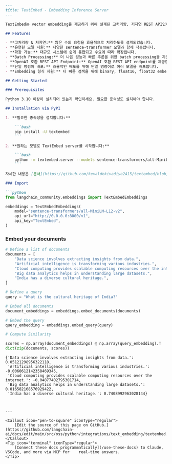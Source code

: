 ```markdown
---
title: TextEmbed - Embedding Inference Server
---

TextEmbed는 vector embedding을 제공하기 위해 설계된 고처리량, 저지연 REST API입니다. 다양한 sentence-transformer 모델과 프레임워크를 지원하여 자연어 처리의 다양한 애플리케이션에 적합합니다.

## Features

- **고처리량 & 저지연:** 많은 수의 요청을 효율적으로 처리하도록 설계되었습니다.
- **유연한 모델 지원:** 다양한 sentence-transformer 모델과 함께 작동합니다.
- **확장 가능:** 대규모 시스템에 쉽게 통합되고 수요에 따라 확장됩니다.
- **Batch Processing:** 더 나은 성능과 빠른 추론을 위한 batch processing을 지원합니다.
- **OpenAI 호환 REST API Endpoint:** OpenAI 호환 REST API endpoint를 제공합니다.
- **단일 명령어 배포:** 효율적인 배포를 위해 단일 명령어로 여러 모델을 배포합니다.
- **Embedding 형식 지원:** 더 빠른 검색을 위해 binary, float16, float32 embedding 형식을 지원합니다.

## Getting Started

### Prerequisites

Python 3.10 이상이 설치되어 있는지 확인하세요. 필요한 종속성도 설치해야 합니다.

## Installation via PyPI

1. **필요한 종속성을 설치합니다:**

    ```bash
    pip install -U textembed
    ```

2. **원하는 모델로 TextEmbed server를 시작합니다:**

    ```bash
    python -m textembed.server --models sentence-transformers/all-MiniLM-L12-v2 --workers 4 --api-key TextEmbed
    ```

자세한 내용은 [문서](https://github.com/kevaldekivadiya2415/textembed/blob/main/docs/setup.md)를 참조하세요.

### Import

```python
from langchain_community.embeddings import TextEmbedEmbeddings
```

```python
embeddings = TextEmbedEmbeddings(
    model="sentence-transformers/all-MiniLM-L12-v2",
    api_url="http://0.0.0.0:8000/v1",
    api_key="TextEmbed",
)
```

### Embed your documents

```python
# Define a list of documents
documents = [
    "Data science involves extracting insights from data.",
    "Artificial intelligence is transforming various industries.",
    "Cloud computing provides scalable computing resources over the internet.",
    "Big data analytics helps in understanding large datasets.",
    "India has a diverse cultural heritage.",
]

# Define a query
query = "What is the cultural heritage of India?"
```

```python
# Embed all documents
document_embeddings = embeddings.embed_documents(documents)

# Embed the query
query_embedding = embeddings.embed_query(query)
```

```python
# Compute Similarity

scores = np.array(document_embeddings) @ np.array(query_embedding).T
dict(zip(documents, scores))
```

```output
{'Data science involves extracting insights from data.': 0.05121298956322118,
 'Artificial intelligence is transforming various industries.': -0.0060612142358469345,
 'Cloud computing provides scalable computing resources over the internet.': -0.04877402795301714,
 'Big data analytics helps in understanding large datasets.': 0.016582168576929422,
 'India has a diverse cultural heritage.': 0.7408992963028144}
```

```python

```
```

---

<Callout icon="pen-to-square" iconType="regular">
    [Edit the source of this page on GitHub.](https://github.com/langchain-ai/docs/edit/main/src/oss/python/integrations/text_embedding/textembed.mdx)
</Callout>
<Tip icon="terminal" iconType="regular">
    [Connect these docs programmatically](/use-these-docs) to Claude, VSCode, and more via MCP for    real-time answers.
</Tip>
